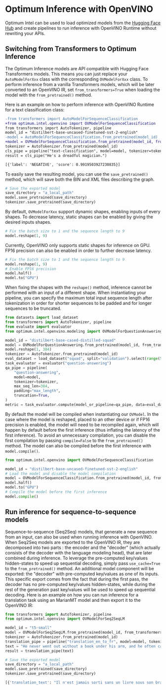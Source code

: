 <!--Copyright 2022 The HuggingFace Team. All rights reserved.
Licensed under the Apache License, Version 2.0 (the "License"); you may not use this file except in compliance with
the License. You may obtain a copy of the License at
http://www.apache.org/licenses/LICENSE-2.0
Unless required by applicable law or agreed to in writing, software distributed under the License is distributed on
an "AS IS" BASIS, WITHOUT WARRANTIES OR CONDITIONS OF ANY KIND, either express or implied. See the License for the
specific language governing permissions and limitations under the License.
-->

# Optimum Inference with OpenVINO

Optimum Intel can be used to load optimized models from the [Hugging Face Hub](hf.co/models) and create pipelines to run inference with OpenVINO Runtime without rewriting your APIs.

## Switching from Transformers to Optimum Inference

The Optimum Inference models are API compatible with Hugging Face Transformers models. This means you can just replace your `AutoModelForXxx` class with the corresponding `OVModelForXxx` class.
To perform inference from a vanilla Transformers models, which will be later converted to an OpenVINO IR, set `from_transformers=True` when loading the model with the `from_pretrained()` method. 

Here is an example on how to perform inference with OpenVINO Runtime for a text classification class:

```diff
-from transformers import AutoModelForSequenceClassification
+from optimum.intel.openvino import OVModelForSequenceClassification
from transformers import AutoTokenizer, pipeline
model_id = "distilbert-base-uncased-finetuned-sst-2-english"
-model = AutoModelForSequenceClassification.from_pretrained(model_id)
+model = OVModelForSequenceClassification.from_pretrained(model_id, from_transformers=True)
tokenizer = AutoTokenizer.from_pretrained(model_id)
cls_pipe = pipeline("text-classification", model=model, tokenizer=tokenizer)
result = cls_pipe("He's a dreadful magician.")

[{'label': 'NEGATIVE', 'score': 0.9919503927230835}]
```

To easily save the resulting model, you can use the `save_pretrained()` method, which will save both the BIN and XML files describing the graph.

```python
# Save the exported model
save_directory = "a_local_path"
model.save_pretrained(save_directory)
tokenizer.save_pretrained(save_directory)
```

By default, `OVModelForXxx` support dynamic shapes, enabling inputs of every shapes. To decrease latency, static shapes can be enabled by giving the desired inputs shapes.

```python
# Fix the batch size to 1 and the sequence length to 9
model.reshape(1, 9)
```

Currently, OpenVINO only supports static shapes for inference on GPU. FP16 precision can also be enabled in order to further decrease latency.

```python
# Fix the batch size to 1 and the sequence length to 9
model.reshape(1, 9)
# Enable FP16 precision
model.half()
model.to("GPU")
```

When fixing the shapes with the `reshape()` method, inference cannot be performed with an input of a different shape. When instantiating your pipeline, you can specify the maximum total input sequence length after tokenization in order for shorter sequences to be padded and for longer sequences to be truncated.

```python
from datasets import load_dataset
from transformers import AutoTokenizer, pipeline
from evaluate import evaluator
from optimum.intel.openvino.modeling import OVModelForQuestionAnswering

model_id = "distilbert-base-cased-distilled-squad"
model = OVModelForQuestionAnswering.from_pretrained(model_id, from_transformers=True)
model.reshape(1, 384)
tokenizer = AutoTokenizer.from_pretrained(model_id)
eval_dataset = load_dataset("squad", split="validation").select(range(50))
task_evaluator = evaluator("question-answering")
qa_pipe = pipeline(
    "question-answering",
    model=model,
    tokenizer=tokenizer,
    max_seq_len=384,
    padding="max_length",
    truncation=True,
)
metric = task_evaluator.compute(model_or_pipeline=qa_pipe, data=eval_dataset, metric="squad")
```

By default the model will be compiled when instantiating our `OVModel`. In the case where the model is reshaped, placed to an other device or if FP16 precision is enabled, the model will need to be recompiled again, which will happen by default before the first inference (thus inflating the latency of the first inference). To avoid an unnecessary compilation, you can disable the first compilation by passing `compile=False` to the `from_pretrained()` method. The model can also be compiled before the first inference with `model.compile()`.

```python
from optimum.intel.openvino import OVModelForSequenceClassification

model_id = "distilbert-base-uncased-finetuned-sst-2-english"
# Load the model and disable the model compilation
model = OVModelForSequenceClassification.from_pretrained(model_id, from_transformers=True, compile=False)
model.half()
model.to("GPU")
# Compile the model before the first inference
model.compile()
```

## Run inference for sequence-to-sequence models

Sequence-to-sequence (Seq2Seq) models, that generate a new sequence from an input, can also be used when running inference with OpenVINO. When Seq2Seq models are exported to the OpenVINO IR, they are decomposed into two parts : the encoder and the "decoder" (which actually consists of the decoder with the language modeling head), that are later combined during inference.
To leverage the pre-computed key/values hidden-states to speed up sequential decoding, simply pass `use_cache=True` to the `from_pretrained()` method. An additional model component will be exported: the "decoder" with pre-computed key/values as one of its inputs.
This specific export comes from the fact that during the first pass, the decoder has no pre-computed key/values hidden-states, while during the rest of the generation past key/values will be used to speed up sequential decoding.
Here is an example on how you can run inference for a translation task using an MarianMT model and then export it to the OpenVINO IR:

```python
from transformers import AutoTokenizer, pipeline
from optimum.intel.openvino import OVModelForSeq2SeqLM

model_id = "t5-small"
model = OVModelForSeq2SeqLM.from_pretrained(model_id, from_transformers=True)
tokenizer = AutoTokenizer.from_pretrained(model_id)
translation_pipe = pipeline("translation_en_to_fr", model=model, tokenizer=tokenizer)
text = "He never went out without a book under his arm, and he often came back with two."
result = translation_pipe(text)

# Save the exported model
save_directory = "a_local_path"
model.save_pretrained(save_directory)
tokenizer.save_pretrained(save_directory)

[{'translation_text': "Il n'est jamais sorti sans un livre sous son bras, et il est souvent revenu avec deux."}]
```